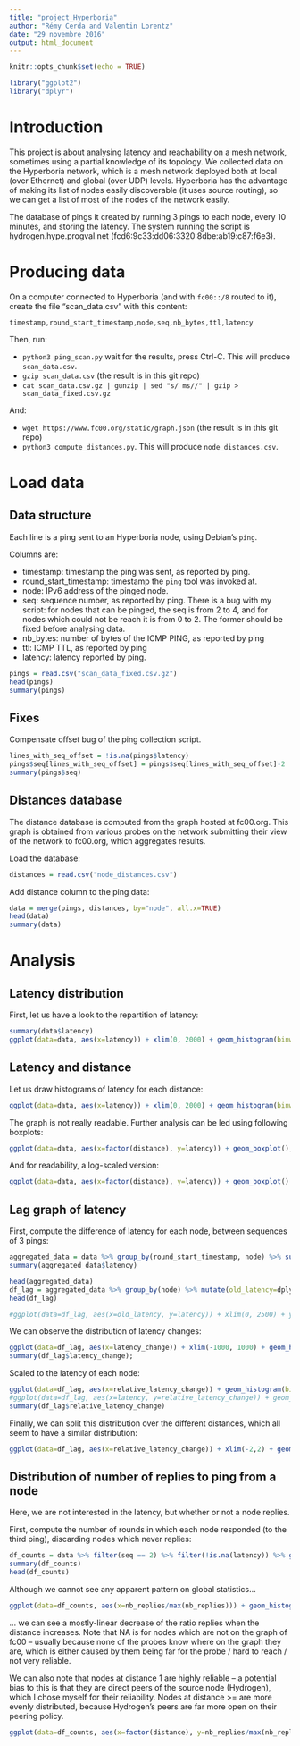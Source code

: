 ```yaml
---
title: "project_Hyperboria"
author: "Rémy Cerda and Valentin Lorentz"
date: "29 novembre 2016"
output: html_document
---
```


```r
knitr::opts_chunk$set(echo = TRUE)
```

```r
library("ggplot2")
library("dplyr")
```

# Introduction

This project is about analysing latency and reachability on a mesh network, sometimes using a partial knowledge of its topology.
We collected data on the Hyperboria network, which is a mesh network deployed both at local (over Ethernet) and global (over UDP) levels.
Hyperboria has the advantage of making its list of nodes easily discoverable (it uses source routing), so we can get a list of most of the nodes of the network easily.

The database of pings it created by running 3 pings to each node, every 10 minutes, and storing the latency. The system running the script is hydrogen.hype.progval.net (fcd6:9c33:dd06:3320:8dbe:ab19:c87:f6e3).

# Producing data

On a computer connected to Hyperboria (and with `fc00::/8` routed to it), create the file “scan_data.csv” with this content:

```
timestamp,round_start_timestamp,node,seq,nb_bytes,ttl,latency
```

Then, run:

* `python3 ping_scan.py` wait for the results, press Ctrl-C. This will produce `scan_data.csv`.
* `gzip scan_data.csv` (the result is in this git repo)
* `cat scan_data.csv.gz | gunzip | sed "s/ ms//" | gzip > scan_data_fixed.csv.gz`

And:

* `wget https://www.fc00.org/static/graph.json` (the result is in this git repo)
* `python3 compute_distances.py`. This will produce `node_distances.csv`.



# Load data

## Data structure

Each line is a ping sent to an Hyperboria node, using Debian's `ping`.

Columns are:

* timestamp: timestamp the ping was sent, as reported by ping.
* round_start_timestamp: timestamp the `ping` tool was invoked at.
* node: IPv6 address of the pinged node.
* seq: sequence number, as reported by ping. There is a bug with my script: for nodes that can be pinged, the seq is from 2 to 4, and for nodes which could not be reach it is from 0 to 2. The former should be fixed before analysing data.
* nb_bytes: number of bytes of the ICMP PING, as reported by ping
* ttl: ICMP TTL, as reported by ping
* latency: latency reported by ping.

```r
pings = read.csv("scan_data_fixed.csv.gz")
head(pings)
summary(pings)
```

## Fixes

Compensate offset bug of the ping collection script.

```r
lines_with_seq_offset = !is.na(pings$latency)
pings$seq[lines_with_seq_offset] = pings$seq[lines_with_seq_offset]-2
summary(pings$seq)
```

## Distances database

The distance database is computed from the graph hosted at fc00.org. This graph is obtained from various probes on the network submitting their view of the network to fc00.org, which aggregates results.

Load the database:

```r
distances = read.csv("node_distances.csv")
```

Add distance column to the ping data:

```r
data = merge(pings, distances, by="node", all.x=TRUE)
head(data)
summary(data)
```

# Analysis

## Latency distribution

First, let us have a look to the repartition of latency:
```r
summary(data$latency)
ggplot(data=data, aes(x=latency)) + xlim(0, 2000) + geom_histogram(binwidth=100);
```

## Latency and distance

Let us draw histograms of latency for each distance:
```r
ggplot(data=data, aes(x=latency)) + xlim(0, 2000) + geom_histogram(binwidth=50) + facet_grid(distance ~ .);
```

The graph is not really readable. Further analysis can be led using following boxplots:
```r
ggplot(data=data, aes(x=factor(distance), y=latency)) + geom_boxplot();
```

And for readability, a log-scaled version:
```r
ggplot(data=data, aes(x=factor(distance), y=latency)) + geom_boxplot() + scale_y_log10();
```

## Lag graph of latency

First, compute the difference of latency for each node, between sequences of 3 pings:

```r
aggregated_data = data %>% group_by(round_start_timestamp, node) %>% summarize(latency=mean(latency), distance=min(distance)) %>% filter(!is.na(latency)) %>% as.data.frame();
summary(aggregated_data$latency)

head(aggregated_data)
df_lag = aggregated_data %>% group_by(node) %>% mutate(old_latency=dplyr::lag(latency)) %>% mutate(latency_change=latency - old_latency) %>% mutate(relative_latency_change=latency_change/(old_latency+latency)) %>% as.data.frame()
head(df_lag)
```

```r
#ggplot(data=df_lag, aes(x=old_latency, y=latency)) + xlim(0, 2500) + ylim(0, 2500) + geom_point()
```

We can observe the distribution of latency changes:

```r
ggplot(data=df_lag, aes(x=latency_change)) + xlim(-1000, 1000) + geom_histogram(bins=100)
summary(df_lag$latency_change);
```

Scaled to the latency of each node:

```r
ggplot(data=df_lag, aes(x=relative_latency_change)) + geom_histogram(bins=100)
#ggplot(data=df_lag, aes(x=latency, y=relative_latency_change)) + geom_point()
summary(df_lag$relative_latency_change)
```

Finally, we can split this distribution over the different distances, which all seem to have a similar distribution:

```r
ggplot(data=df_lag, aes(x=relative_latency_change)) + xlim(-2,2) + geom_histogram(bins=50) + facet_grid(distance ~ ., scale="free_y");
```


## Distribution of number of replies to ping from a node

Here, we are not interested in the latency, but whether or not a node replies.

First, compute the number of rounds in which each node responded (to the third ping), discarding nodes which never replies:

```r
df_counts = data %>% filter(seq == 2) %>% filter(!is.na(latency)) %>% group_by(node) %>% summarize(nb_replies=n(), distance=mean(distance)) %>% as.data.frame();
summary(df_counts)
head(df_counts)
```

Although we cannot see any apparent pattern on global statistics...

```r
ggplot(data=df_counts, aes(x=nb_replies/max(nb_replies))) + geom_histogram(bins=50);
```

... we can see a mostly-linear decrease of the ratio replies when the distance increases.
Note that NA is for nodes which are not on the graph of fc00 -- usually because none of the probes know where on the graph they are, which is either caused by them being far for the probe / hard to reach / not very reliable.

We can also note that nodes at distance 1 are highly reliable -- a potential bias to this is that they are direct peers of the source node (Hydrogen), which I chose myself for their reliability. Nodes at distance >= are more evenly distributed, because Hydrogen's peers are far more open on their peering policy.

```r
ggplot(data=df_counts, aes(x=factor(distance), y=nb_replies/max(nb_replies))) + geom_boxplot();
```
